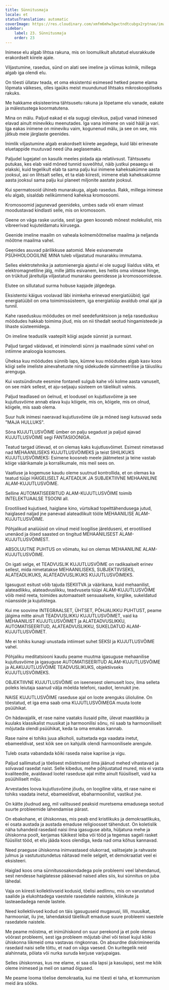 ```yaml
---
title: Sünnitusmaja
locale: et
statusTranslation: automatic
coverImage: https://res.cloudinary.com/xmfm6mhw3gwctndtcubgx2rptnae/image/upload/v1740337243/small_cover_educacion_fundamental_a051170f1c.webp
sidebar:
    label: 23. Sünnitusmaja
    order: 23
---
```

Inimese elu algab lihtsa rakuna, mis on loomulikult allutatud elusrakkude erakordselt kiirele ajale.

Viljastumine, rasedus, sünd on alati see imeline ja võimas kolmik, millega algab iga olendi elu.

On tõesti üllatav teada, et oma eksistentsi esimesed hetked peame elama lõpmata väikeses, olles igaüks meist muundunud lihtsaks mikroskoopiliseks rakuks.

Me hakkame eksisteerima tähtsusetu rakuna ja lõpetame elu vanade, eakate ja mälestustega koormatutena.

Mina on mälu. Paljud eakad ei ela sugugi olevikus, paljud vanad inimesed elavad ainult minevikku meenutades. Iga vana inimene on vaid hääl ja vari. Iga eakas inimene on mineviku vaim, kogunenud mälu, ja see on see, mis jätkub meie järglaste geenides.

Inimlik viljastumine algab erakordselt kiirete aegadega, kuid läbi erinevate eluetappide muutuvad need üha aeglasemaks.

Paljudel lugejatel on kasulik meeles pidada aja relatiivsust. Tähtsusetu putukas, kes elab vaid mõned tunnid suveõhtul, näib justkui peaaegu ei elakski, kuid tegelikult elab ta sama palju kui inimene kaheksakümne aasta jooksul, asi on lihtsalt selles, et ta elab kiiresti, inimene elab kaheksakümne aasta jooksul sama palju kui planeet miljonite aastate jooksul.

Kui spermatosoid ühineb munarakuga, algab rasedus. Rakk, millega inimese elu algab, sisaldab nelikümmend kaheksa kromosoomi.

Kromosoomid jagunevad geenideks, umbes sada või enam viimast moodustavad kindlasti selle, mis on kromosoom.

Geene on väga raske uurida, sest iga geen koosneb mõnest molekulist, mis vibreerivad kujuteldamatu kiirusega.

Geenide imeline maailm on vaheala kolmemõõtmelise maailma ja neljanda mõõtme maailma vahel.

Geenides asuvad pärilikkuse aatomid. Meie esivanemate PSÜHHOLOOGILINE MINA tuleb viljastatud munarakku immutama.

Selles elektrotehnika ja aatomienergia ajastul ei ole sugugi liialdus väita, et elektromagnetiline jälg, mille jättis esivanem, kes heitis oma viimase hinge, on trükitud järeltulija viljastatud munaraku geenidesse ja kromosoomidesse.

Elutee on sillutatud surma hobuse kapjade jälgedega.

Eksistentsi käigus voolavad läbi inimkeha erinevad energiatüübid; igal energiatüübil on oma toimimissüsteem, iga energiatüüp avaldub omal ajal ja tunnil.

Kahe raseduskuu möödudes on meil seedefunktsioon ja nelja raseduskuu möödudes hakkab toimima jõud, mis on nii tihedalt seotud hingamisteede ja lihaste süsteemidega.

On imeline teaduslik vaatepilt kõigi asjade sünnist ja surmast.

Paljud targad väidavad, et inimolendi sünni ja maailmade sünni vahel on intiimne analoogia kosmoses.

Üheksa kuu möödudes sünnib laps, kümne kuu möödudes algab kasv koos kõigi selle imeliste ainevahetuste ning sidekudede sümmeetrilise ja täiusliku arenguga.

Kui vastsündinute eesmine fontanell sulgub kahe või kolme aasta vanuselt, on see märk sellest, et aju-seljaaju süsteem on täielikult valmis.

Paljud teadlased on öelnud, et loodusel on kujutlusvõime ja see kujutlusvõime annab elava kuju kõigele, mis on, kõigele, mis on olnud, kõigele, mis saab olema.

Suur hulk inimesi naeravad kujutlusvõime üle ja mõned isegi kutsuvad seda "MAJA HULLUKS".

Sõna KUJUTLUSVÕIME ümber on palju segadust ja paljud ajavad KUJUTLUSVÕIME segi FANTASIOONIGA.

Teatud targad ütlevad, et on olemas kaks kujutlusvõimet. Esimest nimetavad nad MEHAANILISEKS KUJUTLUSVÕIMEKS ja teist SIHILIKUKS KUJUTLUSVÕIMEKS: Esimene koosneb meele jäätmetest ja teine vastab kõige väärikamale ja korralikumale, mis meil sees on.

Vaatluse ja kogemuse kaudu oleme suutnud kontrollida, et on olemas ka teatud tüüpi HAIGELISELT ALATEADLIK JA SUBJEKTIIVNE MEHAANILINE ALAM-KUJUTLUSVÕIME.

Selline AUTOMATISEERITUD ALAM-KUJUTLUSVÕIME toimib INTELEKTUAALSE TSOONI all.

Erootilised kujutised, haiglane kino, vürtsikad topelttähendusega jutud, haiglased naljad jne panevad alateadlikult tööle MEHAANILISE ALAM-KUJUTLUSVÕIME.

Põhjalikud analüüsid on viinud meid loogilise järelduseni, et erootilised unenäod ja öised saasted on tingitud MEHAANILISEST ALAM-KUJUTLUSVÕIMEST.

ABSOLUUTNE PUHTUS on võimatu, kui on olemas MEHAANILINE ALAM-KUJUTLUSVÕIME.

On igati selge, et TEADVUSLIK KUJUTLUSVÕIME on radikaalselt erinev sellest, mida nimetatakse MEHAANILISEKS, SUBJEKTIIVSEKS, ALATEADLIKUKS, ALATEADVUSLIKUKS KUJUTLUSVÕIMEKS.

Igasugust esitust võib tajuda ISEKIITVA ja väärikana, kuid mehaanilist, alateadlikku, alateadvuslikku, teadvuseta tüüpi ALAM-KUJUTLUSVÕIME võib meid reeta, toimides automaatselt sensuaalsete, kirglike, sukeldatud nüansside ja kujutistega.

Kui me soovime INTEGRAALSET, ÜHTSET, PÕHJALIKKU PUHTUST, peame jälgima mitte ainult TEADVUSLIKKU KUJUTLUSVÕIMET, vaid ka MEHAANILIST KUJUTLUSVÕIMET ja ALATEADVUSLIKKU, AUTOMATISEERITUD, ALATEADVUSLIKKU, SUKELDATUD ALAM-KUJUTLUSVÕIMET.

Me ei tohiks kunagi unustada intiimset suhet SEKSI ja KUJUTLUSVÕIME vahel.

Põhjaliku meditatsiooni kaudu peame muutma igasuguse mehaanilise kujutlusvõime ja igasuguse AUTOMATISEERITUD ALAM-KUJUTLUSVÕIME ja ALAKUJUTLUSVÕIME TEADVUSLIKUKS, objektiivseks KUJUTLUSVÕIMEKS.

OBJEKTIIVNE KUJUTLUSVÕIME on iseenesest olemuselt loov, ilma selleta poleks leiutaja saanud välja mõelda telefoni, raadiot, lennukit jne.

NAISE KUJUTLUSVÕIME raseduse ajal on loote arenguks ülioluline. On tõestatud, et iga ema saab oma KUJUTLUSVÕIMEGA muuta loote psüühikat.

On hädavajalik, et rase naine vaataks ilusaid pilte, ülevat maastikku ja kuulaks klassikalist muusikat ja harmoonilisi sõnu, nii saab ta harmooniliselt mõjutada olendi psüühikat, keda ta oma emakas kannab.

Rase naine ei tohiks juua alkoholi, suitsetada ega vaadata inetut, ebameeldivat, sest kõik see on kahjulik olendi harmoonilisele arengule.

Tuleb osata vabandada kõiki raseda naise kapriise ja vigu.

Paljud sallimatud ja tõelisest mõistmisest ilma jäänud mehed vihastavad ja solvavad rasedat naist. Selle kibedus, mehe põhjustatud mured, mis ei vasta kvaliteedile, avaldavad lootel raseduse ajal mitte ainult füüsiliselt, vaid ka psüühiliselt mõju.

Arvestades loova kujutlusvõime jõudu, on loogiline väita, et rase naine ei tohiks vaadata inetut, ebameeldivat, ebaharmoonilist, vastikut jne.

On kätte jõudnud aeg, mil valitsused peaksid muretsema emadusega seotud suurte probleemide lahendamise pärast.

On ebakohane, et ühiskonnas, mis peab end kristlikuks ja demokraatlikuks, ei osata austada ja austada emaduse religioosset tähendust. On koletislik näha tuhandeid rasedaid naisi ilma igasuguse abita, hüljatuna mehe ja ühiskonna poolt, kerjamas tükikest leiba või tööd ja tegemas sageli rasket füüsilist tööd, et ellu jääda koos olendiga, keda nad oma kõhus kannavad.

Need praeguse ühiskonna inimvastased olukorrad, valitsejate ja rahvaste julmus ja vastutustundetus näitavad meile selgelt, et demokraatiat veel ei eksisteeri.

Haiglad koos oma sünnitusosakondadega pole probleemi veel lahendanud, sest nendesse haiglatesse pääsevad naised alles siis, kui sünnitus on juba lähedal.

Vaja on kiiresti kollektiivseid kodusid, tõelisi aedlinnu, mis on varustatud saalide ja elukohtadega vaestele rasedatele naistele, kliinikute ja lasteaedadega nende lastele.

Need kollektiivsed kodud on täis igasuguseid mugavusi, lilli, muusikat, harmooniat, ilu jne, lahendaksid täielikult emaduse suure probleemi vaestele rasedatele naistele.

Me peame mõistma, et inimühiskond on suur perekond ja et pole olemas võõrast probleemi, sest iga probleem mõjutab ühel või teisel kujul kõiki ühiskonna liikmeid oma vastavas ringkonnas. On absurdne diskrimineerida rasedaid naisi selle tõttu, et nad on väga vaesed. On kuritegelik neid alahinnata, põlata või nurka suruda kerjuse varjupaigas.

Selles ühiskonnas, kus me elame, ei saa olla lapsi ja kasulapsi, sest me kõik oleme inimesed ja meil on samad õigused.

Me peame looma tõelise demokraatia, kui me tõesti ei taha, et kommunism meid ära sööks.

